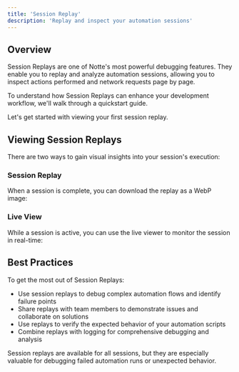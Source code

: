 ```yaml
---
title: 'Session Replay'
description: 'Replay and inspect your automation sessions'
---
```



## Overview

Session Replays are one of Notte's most powerful debugging features. They enable you to replay and analyze automation sessions, allowing you to inspect actions performed and network requests page by page.

To understand how Session Replays can enhance your development workflow, we'll walk through a quickstart guide.

Let's get started with viewing your first session replay.

## Viewing Session Replays

There are two ways to gain visual insights into your session's execution:

### Session Replay

When a session is complete, you can download the replay as a WebP image:

<SessionReplay />

### Live View

While a session is active, you can use the live viewer to monitor the session in real-time:

<LiveViewer />

## Best Practices

To get the most out of Session Replays:

- Use session replays to debug complex automation flows and identify failure points
- Share replays with team members to demonstrate issues and collaborate on solutions
- Use replays to verify the expected behavior of your automation scripts
- Combine replays with logging for comprehensive debugging and analysis

<Callout>
  Session replays are available for all sessions, but they are especially valuable for debugging failed automation runs or unexpected behavior.
</Callout>
